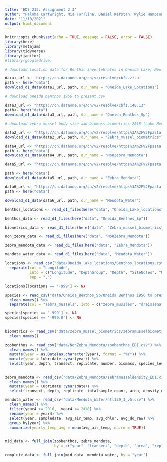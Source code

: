 ```yaml
---
title: 'EDS 213: Assignment 2.3'
author: "Paloma Cartwright, Mia Forsline, Daniel Kerstan, Wylie Hampson"
date: "11/10/2021"
output: html_document
---
```


```r
knitr::opts_chunk$set(echo = TRUE, message = FALSE, error = FALSE)
library(here)
library(metajam)
library(tidyverse)
library(janitor)
#library(googledrive)
```



```r
# download location data for Benthic invertebrates in Oneida Lake, New York, 1956 to present

data1_url <- "https://cn.dataone.org/cn/v2/resolve/cbfs.27.9"
path <- here("data")
download_d1_data(data1_url, path, dir_name = "Oneida_Lake_Locations")
```

```r
# download oneida benthos 1956 to present.csv

data3_url <- "https://cn.dataone.org/cn/v2/resolve/cbfs.140.13"
path<- here("data")
download_d1_data(data3_url, path, dir_name = "Oneida_Benthos_Sp")
```

```r
# download zebra mussel body size and biomass biometrics 2018 (Lake Mendota, WI)

data2_url <- "https://cn.dataone.org/cn/v2/resolve/https%3A%2F%2Fpasta.lternet.edu%2Fpackage%2Fdata%2Feml%2Fknb-lter-ntl%2F395%2F1%2F2fa4c5e6a54b0a5d9f22b3c92c1c3305"
download_d1_data(data2_url, path, dir_name = "Zebra_mussel_biometrics")
```
```r
data4_url <- "https://cn.dataone.org/cn/v2/resolve/https%3A%2F%2Fpasta.lternet.edu%2Fpackage%2Fdata%2Feml%2Fknb-lter-ntl%2F394%2F1%2F2952d4a7dff04b2785604fc6b3344f3b"
path <- here("data")
download_d1_data(data4_url, path, dir_name = "NonZebra_Mendota")
```

```r
data5_url <- "https://cn.dataone.org/cn/v2/resolve/https%3A%2F%2Fpasta.lternet.edu%2Fpackage%2Fdata%2Feml%2Fknb-lter-ntl%2F393%2F1%2F0c5ab353b07b41253740ab3126350892"

path <- here("data")
download_d1_data(data5_url, path, dir_name = "Zebra_Mendota")
```

```r
data6_url <- "https://cn.dataone.org/cn/v2/resolve/https%3A%2F%2Fpasta.lternet.edu%2Fpackage%2Fdata%2Feml%2Fknb-lter-ntl%2F129%2F27%2Fcba9ed12834b8f315d6b10675bb60c5a"
path <- here("data")

download_d1_data(data6_url, path, dir_name = "Mendota_Water")
```


```r

benthos_locations <- read_d1_files(here("data", "Oneida_Lake_locations"))

benthos_data <- read_d1_files(here("data", "Oneida_Benthos_Sp"))

biometrics_data <- read_d1_files(here("data", "Zebra_mussel_biometrics"))

non_zebra_data <- read_d1_files(here("data", "NonZebra_Mendota"))

zebra_mendota_data <- read_d1_files(here("data", "Zebra_Mendota"))

mendota_water_data <- read_d1_files(here("data", "Mendota_Water"))

```


```r
locations <- read_csv("data/Oneida_lake_locations/Benthos_locations.csv") %>% 
  separate(col = "Longitude", 
           into = c("Longitude", "DepthGroup", "Depth", "SiteNotes", "UsageNotes"), 
           sep = ",")

locations[locations == '-999'] <- NA
```

```r
species <- read_csv("data/Oneida_Benthos_Sp/Oneida Benthos 1956 to present.csv") %>% 
  clean_names() %>% 
  separate(col = "zebra_mussels", into = c("zebra_mussles", "dreissena"), sep = ",")

species[species == '-999'] <- NA
species[species == '-999.0'] <- NA
  
```

```r
biometrics <- read_csv("data/zebra_mussel_biometrics/zebramusselbiometrics_EDI.csv") %>% 
  clean_names()

```

```r
zoobenthos <- read_csv("data/NonZebra_Mendota/zoobenthos_EDI.csv") %>% 
  clean_names() %>% 
  mutate(year = as.Date(as.character(year), format = "%Y")) %>% 
  mutate(year = lubridate::year(year)) %>% 
  select(year, depth, transect, replicate, number, biomass, species_level, phylum_order, area)
  
```
```r
zebra_mendota <- read_csv("data/Zebra_Mendota/zebramusseldensity_EDI.csv") %>% 
  clean_names() %>% 
  mutate(year = lubridate::year(date)) %>% 
  select(transect, depth, replicate, totalsample_count, area, density_m2, year)
```

```r
mendota_water <- read_csv("data/Mendota_Water/ntl129_1_v5.csv") %>% 
  clean_names() %>% 
  filter(year4 >= 2016,  year4 <= 2018) %>%
  rename(year = year4) %>% 
  select(year, sampledate, avg_air_temp, avg_chlor, avg_do_raw) %>% 
  group_by(year) %>% 
  summarize(yearly_temp_avg = mean(avg_air_temp, na.rm = TRUE))
  
```

```r
mid_data <- full_join(zoobenthos, zebra_mendota, 
                      by = c("year", "transect", "depth", "area", "replicate")) 

complete_data <- full_join(mid_data, mendota_water, by = "year")

```



